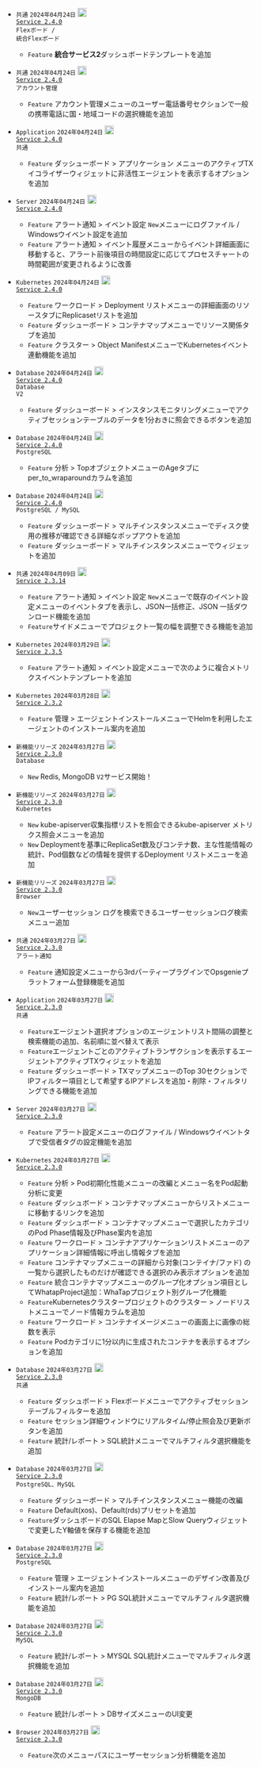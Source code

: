 - <code class='changelog-overview'>共通</code>
<code class='changelog-date'>2024年04月24日</code> <code class='changelog-service'><a href="https://docs.whatap.io/ja/release-notes/service/service-2_4_x"><img src="/img/ic-link.svg" width="18px" height="18px" class="ico-link medium-zoom-image"></img> Service 2.4.0​</a></code>
<br/><code class='changelog-overview2'>Flexボード / 統合Flexボード</code>
  - <code class="Feature">Feature</code> <b>統合サービス2</b>ダッシュボードテンプレートを追加

- <code class='changelog-overview'>共通</code>
<code class='changelog-date'>2024年04月24日</code> <code class='changelog-service'><a href="https://docs.whatap.io/ja/release-notes/service/service-2_4_x"><img src="/img/ic-link.svg" width="18px" height="18px" class="ico-link medium-zoom-image"></img> Service 2.4.0​</a></code>
<br/><code class='changelog-overview2'>アカウント管理</code>
  - <code class="Feature">Feature</code> <span class="uitext">アカウント管理</span>メニューの<span class="uitext">ユーザー電話番号</span>セクションで一般の携帯電話に国・地域コードの選択機能を追加

- <code class='changelog-overview'>Application</code>
<code class='changelog-date'>2024年04月24日</code> <code class='changelog-service'><a href="https://docs.whatap.io/ja/release-notes/service/service-2_4_x"><img src="/img/ic-link.svg" width="18px" height="18px" class="ico-link medium-zoom-image"></img> Service 2.4.0​</a></code>
<br/><code class='changelog-overview2'>共通</code>
  - <code class="Feature">Feature</code> <span class="uitext">ダッシューボード</span> &gt; <span class="uitext">アプリケーション</span> メニューの<span class="uitext">アクティブTXイコライザー</span>ウィジェットに非活性エージェントを表示するオプションを追加

- <code class='changelog-overview'>Server</code>
<code class='changelog-date'>2024年04月24日</code> <code class='changelog-service'><a href="https://docs.whatap.io/ja/release-notes/service/service-2_4_x"><img src="/img/ic-link.svg" width="18px" height="18px" class="ico-link medium-zoom-image"></img> Service 2.4.0​</a></code>
  - <code class="Feature">Feature</code> <span class="uitext">アラート通知</span> &gt; <span class="uitext">イベント設定</span> <code class="newfunc">New</code>メニューに<span class="uitext">ログファイル / Windowsウイベント</span>設定を追加
  - <code class="Feature">Feature</code> <span class="uitext">アラート通知</span> &gt; <span class="uitext">イベント履歴</span>メニューからイベント詳細画面に移動すると、<span class="uitext">アラート前後</span>項目の時間設定に応じてプロセスチャートの時間範囲が変更されるように改善

- <code class='changelog-overview'>Kubernetes</code>
<code class='changelog-date'>2024年04月24日</code> <code class='changelog-service'><a href="https://docs.whatap.io/ja/release-notes/service/service-2_4_x"><img src="/img/ic-link.svg" width="18px" height="18px" class="ico-link medium-zoom-image"></img> Service 2.4.0​</a></code>
  - <code class="Feature">Feature</code> <span class="uitext">ワークロード</span> &gt; <span class="uitext">Deployment リスト</span>メニューの<span class="uitext">詳細</span>画面の<span class="uitext">リソース</span>タブにReplicasetリストを追加
  - <code class="Feature">Feature</code> <span class="uitext">ダッシューボード</span> &gt; <span class="uitext">コンテナマップ</span>メニューで<span class="uitext">リソース関係</span>タブを追加
  - <code class="Feature">Feature</code> <span class="uitext">クラスター</span> &gt; <span class="uitext">Object Manifest</span>メニューで<span class="uitext">Kubernetesイベント</span>連動機能を追加

- <code class='changelog-overview'>Database</code>
<code class='changelog-date'>2024年04月24日</code> <code class='changelog-service'><a href="https://docs.whatap.io/ja/release-notes/service/service-2_4_x"><img src="/img/ic-link.svg" width="18px" height="18px" class="ico-link medium-zoom-image"></img> Service 2.4.0​</a></code>
<br/><code class='changelog-overview2'>Database V2</code>
  - <code class="Feature">Feature</code> <span class="uitext">ダッシューボード</span> &gt; <span class="uitext">インスタンスモニタリング</span>メニューで<span class="uitext">アクティブセッション</span>テーブルのデータを1分おきに照会できるボタンを追加

- <code class='changelog-overview'>Database</code>
<code class='changelog-date'>2024年04月24日</code> <code class='changelog-service'><a href="https://docs.whatap.io/ja/release-notes/service/service-2_4_x"><img src="/img/ic-link.svg" width="18px" height="18px" class="ico-link medium-zoom-image"></img> Service 2.4.0​</a></code>
<br/><code class='changelog-overview2'>PostgreSQL</code>
  - <code class="Feature">Feature</code> <span class="uitext">分析</span> &gt; <span class="uitext">Topオブジェクト</span>メニューの<span class="uitext">Age</span>タブに<span class="uitext">per_to_wraparound</span>カラムを追加

- <code class='changelog-overview'>Database</code>
<code class='changelog-date'>2024年04月24日</code> <code class='changelog-service'><a href="https://docs.whatap.io/ja/release-notes/service/service-2_4_x"><img src="/img/ic-link.svg" width="18px" height="18px" class="ico-link medium-zoom-image"></img> Service 2.4.0​</a></code>
<br/><code class='changelog-overview2'>PostgreSQL / MySQL</code>
  - <code class="Feature">Feature</code> <span class="uitext">ダッシューボード</span> &gt; <span class="uitext">マルチインスタンス</span>メニューでディスク使用の推移が確認できる詳細なポップアウトを追加
  - <code class="Feature">Feature</code> <span class="uitext">ダッシューボード</span> &gt; <span class="uitext">マルチインスタンス</span>メニューでウィジェットを追加

- <code class='changelog-overview'>共通</code>
<code class='changelog-date'>2024年04月09日</code> <code class='changelog-service'><a href="https://docs.whatap.io/ja/release-notes/service/service-2_3_x"><img src="/img/ic-link.svg" width="18px" height="18px" class="ico-link medium-zoom-image"></img> Service 2.3.14​</a></code>
  - <code class="Feature">Feature</code> <span class="uitext">アラート通知</span> &gt; <span class="uitext">イベント設定</span> <code class="newfunc">New</code>メニューで既存のイベント設定メニューのイベントタブを表示し、<span class="uitext">JSON一括修正</span>、<span class="uitext">JSON 一括ダウンロード</span>機能を追加
  - <code class="Feature">Feature</code>サイドメニューでプロジェクト一覧の幅を調整できる機能を追加

- <code class='changelog-overview'>Kubernetes</code>
<code class='changelog-date'>2024年03月29日</code> <code class='changelog-service'><a href="https://docs.whatap.io/ja/release-notes/service/service-2_3_x"><img src="/img/ic-link.svg" width="18px" height="18px" class="ico-link medium-zoom-image"></img> Service 2.3.5​</a></code>
  - <code class="Feature">Feature</code> <span class="uitext">アラート通知</span> &gt; <span class="uitext">イベント設定</span>メニューで次のように複合メトリクスイベントテンプレートを追加

- <code class='changelog-overview'>Kubernetes</code>
<code class='changelog-date'>2024年03月28日</code> <code class='changelog-service'><a href="https://docs.whatap.io/ja/release-notes/service/service-2_3_x"><img src="/img/ic-link.svg" width="18px" height="18px" class="ico-link medium-zoom-image"></img> Service 2.3.2​</a></code>
  - <code class="Feature">Feature</code> <span class="uitext">管理</span> &gt; <span class="uitext">エージェントインストール</span>メニューでHelmを利用したエージェントのインストール案内を追加

- <code class='changelog-overview'>新機能リリーズ</code>
<code class='changelog-date'>2024年03月27日</code> <code class='changelog-service'><a href="https://docs.whatap.io/ja/release-notes/service/service-2_3_x"><img src="/img/ic-link.svg" width="18px" height="18px" class="ico-link medium-zoom-image"></img> Service 2.3.0​</a></code>
<br/><code class='changelog-overview2'>Database</code>
  - <code class="New">New</code> Redis, MongoDB <code class="my">V2</code>サービス開始！

- <code class='changelog-overview'>新機能リリーズ</code>
<code class='changelog-date'>2024年03月27日</code> <code class='changelog-service'><a href="https://docs.whatap.io/ja/release-notes/service/service-2_3_x"><img src="/img/ic-link.svg" width="18px" height="18px" class="ico-link medium-zoom-image"></img> Service 2.3.0​</a></code>
<br/><code class='changelog-overview2'>Kubernetes</code>
  - <code class="New">New</code> kube-apiserver収集指標リストを照会できる<span class="uitext">kube-apiserver メトリクス照会</span>メニューを追加
  - <code class="New">New</code> Deploymentを基準にReplicaSet数及びコンテナ数、主な性能情報の統計、Pod個数などの情報を提供する<span class="uitext">Deployment リスト</span>メニューを追加

- <code class='changelog-overview'>新機能リリーズ</code>
<code class='changelog-date'>2024年03月27日</code> <code class='changelog-service'><a href="https://docs.whatap.io/ja/release-notes/service/service-2_3_x"><img src="/img/ic-link.svg" width="18px" height="18px" class="ico-link medium-zoom-image"></img> Service 2.3.0​</a></code>
<br/><code class='changelog-overview2'>Browser</code>
  - <code class="New">New</code>ユーザーセッション ログを検索できる<span class="uitext">ユーザーセッションログ検索</span>メニュー追加

- <code class='changelog-overview'>共通</code>
<code class='changelog-date'>2024年03月27日</code> <code class='changelog-service'><a href="https://docs.whatap.io/ja/release-notes/service/service-2_3_x"><img src="/img/ic-link.svg" width="18px" height="18px" class="ico-link medium-zoom-image"></img> Service 2.3.0​</a></code>
<br/><code class='changelog-overview2'>アラート通知</code>
  - <code class="Feature">Feature</code> <span class="uitext">通知設定</span>メニューから3rdパーティープラグインでOpsgenieプラットフォーム登録機能を追加

- <code class='changelog-overview'>Application</code>
<code class='changelog-date'>2024年03月27日</code> <code class='changelog-service'><a href="https://docs.whatap.io/ja/release-notes/service/service-2_3_x"><img src="/img/ic-link.svg" width="18px" height="18px" class="ico-link medium-zoom-image"></img> Service 2.3.0​</a></code>
<br/><code class='changelog-overview2'>共通</code>
  - <code class="Feature">Feature</code>エージェント選択オプションのエージェントリスト間隔の調整と検索機能の追加、名前順に並べ替えて表示
  - <code class="Feature">Feature</code>エージェントごとのアクティブトランザクションを表示する<span class="uitext">エージェントアクティブTX</span>ウィジェットを追加
  - <code class="Feature">Feature</code> <span class="uitext">ダッシューボード</span> &gt; <span class="uitext">TXマップ</span>メニューの<span class="uitext">Top 30</span>セクションでIPフィルター項目として希望するIPアドレスを追加・削除・フィルタリングできる機能を追加

- <code class='changelog-overview'>Server</code>
<code class='changelog-date'>2024年03月27日</code> <code class='changelog-service'><a href="https://docs.whatap.io/ja/release-notes/service/service-2_3_x"><img src="/img/ic-link.svg" width="18px" height="18px" class="ico-link medium-zoom-image"></img> Service 2.3.0​</a></code>
  - <code class="Feature">Feature</code> <span class="uitext">アラート設定</span>メニューの<span class="uitext">ログファイル / Windowsウイベント</span>タブで受信者タグの設定機能を追加

- <code class='changelog-overview'>Kubernetes</code>
<code class='changelog-date'>2024年03月27日</code> <code class='changelog-service'><a href="https://docs.whatap.io/ja/release-notes/service/service-2_3_x"><img src="/img/ic-link.svg" width="18px" height="18px" class="ico-link medium-zoom-image"></img> Service 2.3.0​</a></code>
  - <code class="Feature">Feature</code> <span class="uitext">分析</span> &gt; <span class="uitext">Pod初期化性能</span>メニューの改編とメニュー名を<span class="uitext">Pod起動分析</span>に変更
  - <code class="Feature">Feature</code> <span class="uitext">ダッシュボード</span> &gt; <span class="uitext">コンテナマップ</span>メニューからリストメニューに移動するリンクを追加
  - <code class="Feature">Feature</code> <span class="uitext">ダッシュボード</span> &gt; <span class="uitext">コンテナマップ</span>メニューで選択したカテゴリのPod Phase情報及びPhase案内を追加
  - <code class="Feature">Feature</code> <span class="uitext">ワークロード</span> &gt; <span class="uitext">コンテナアプリケーションリスト</span>メニューのアプリケーション詳細情報に<span class="uitext">呼出し情報</span>タブを追加
  - <code class="Feature">Feature</code> <span class="uitext">コンテナマップ</span>メニューの<span class="uitext">詳細</span>から対象(コンテイナ/ファド) の一覧から選択したものだけが確認できる<span class="uitext">選択のみ表示</span>オプションを追加
  - <code class="Feature">Feature</code> <span class="uitext">統合コンテナマップ</span>メニューの<span class="uitext">グループ化</span>オプション項目として<span class="uitext">WhatapProject</span>追加：WhaTapプロジェクト別グループ化機能
  - <code class="Feature">Feature</code>Kubernetesクラスタープロジェクトの<span class="uitext">クラスター</span> &gt; <span class="uitext">ノードリスト</span>メニューでノード情報カラムを追加
  - <code class="Feature">Feature</code> <span class="uitext">ワークロード</span> &gt; <span class="uitext">コンテナイメージ</span>メニューの画面上に画像の総数を表示
  - <code class="Feature">Feature</code> Podカテゴリに<span class="uitext">1分以内に生成されたコンテナを表示する</span>オプションを追加

- <code class='changelog-overview'>Database</code>
<code class='changelog-date'>2024年03月27日</code> <code class='changelog-service'><a href="https://docs.whatap.io/ja/release-notes/service/service-2_3_x"><img src="/img/ic-link.svg" width="18px" height="18px" class="ico-link medium-zoom-image"></img> Service 2.3.0​</a></code>
<br/><code class='changelog-overview2'>共通</code>
  - <code class="Feature">Feature</code> <span class="uitext">ダッシュボード</span> &gt; <span class="uitext">Flexボード</span>メニューでアクティブセッションテーブルフィルターを追加
  - <code class="Feature">Feature</code> <span class="uitext">セッション詳細</span>ウィンドウにリアルタイム/停止照会及び更新ボタンを追加
  - <code class="Feature">Feature</code> <span class="uitext">統計/レポート</span> &gt; <span class="uitext">SQL統計</span>メニューでマルチフィルタ選択機能を追加

- <code class='changelog-overview'>Database</code>
<code class='changelog-date'>2024年03月27日</code> <code class='changelog-service'><a href="https://docs.whatap.io/ja/release-notes/service/service-2_3_x"><img src="/img/ic-link.svg" width="18px" height="18px" class="ico-link medium-zoom-image"></img> Service 2.3.0​</a></code>
<br/><code class='changelog-overview2'>PostgreSQL、MySQL</code>
  - <code class="Feature">Feature</code> <span class="uitext">ダッシューボード</span> &gt; <span class="uitext">マルチインスタンス</span>メニュー機能の改編
  - <code class="Feature">Feature</code> <span class="uitext">Default(xos)</span>、<span class="uitext">Default(rds)</span>プリセットを追加
  - <code class="Feature">Feature</code>ダッシュボードの<span class="uitext">SQL Elapse Map</span>と<span class="uitext">Slow Query</span>ウィジェットで変更したY軸値を保存する機能を追加

- <code class='changelog-overview'>Database</code>
<code class='changelog-date'>2024年03月27日</code> <code class='changelog-service'><a href="https://docs.whatap.io/ja/release-notes/service/service-2_3_x"><img src="/img/ic-link.svg" width="18px" height="18px" class="ico-link medium-zoom-image"></img> Service 2.3.0​</a></code>
<br/><code class='changelog-overview2'>PostgreSQL</code>
  - <code class="Feature">Feature</code> <span class="uitext">管理</span> &gt; <span class="uitext">エージェントインストール</span>メニューのデザイン改善及びインストール案内を追加
  - <code class="Feature">Feature</code> <span class="uitext">統計/レポート</span> &gt; <span class="uitext">PG SQL統計</span>メニューでマルチフィルタ選択機能を追加

- <code class='changelog-overview'>Database</code>
<code class='changelog-date'>2024年03月27日</code> <code class='changelog-service'><a href="https://docs.whatap.io/ja/release-notes/service/service-2_3_x"><img src="/img/ic-link.svg" width="18px" height="18px" class="ico-link medium-zoom-image"></img> Service 2.3.0​</a></code>
<br/><code class='changelog-overview2'>MySQL</code>
  - <code class="Feature">Feature</code> <span class="uitext">統計/レポート</span> &gt; <span class="uitext">MYSQL SQL統計</span>メニューでマルチフィルタ選択機能を追加

- <code class='changelog-overview'>Database</code>
<code class='changelog-date'>2024年03月27日</code> <code class='changelog-service'><a href="https://docs.whatap.io/ja/release-notes/service/service-2_3_x"><img src="/img/ic-link.svg" width="18px" height="18px" class="ico-link medium-zoom-image"></img> Service 2.3.0​</a></code>
<br/><code class='changelog-overview2'>MongoDB</code>
  - <code class="Feature">Feature</code> <span class="uitext">統計/レポート</span> &gt; <span class="uitext">DBサイズ</span>メニューのUI変更

- <code class='changelog-overview'>Browser</code>
<code class='changelog-date'>2024年03月27日</code> <code class='changelog-service'><a href="https://docs.whatap.io/ja/release-notes/service/service-2_3_x"><img src="/img/ic-link.svg" width="18px" height="18px" class="ico-link medium-zoom-image"></img> Service 2.3.0​</a></code>
  - <code class="Feature">Feature</code>次のメニューパスにユーザーセッション分析機能を追加